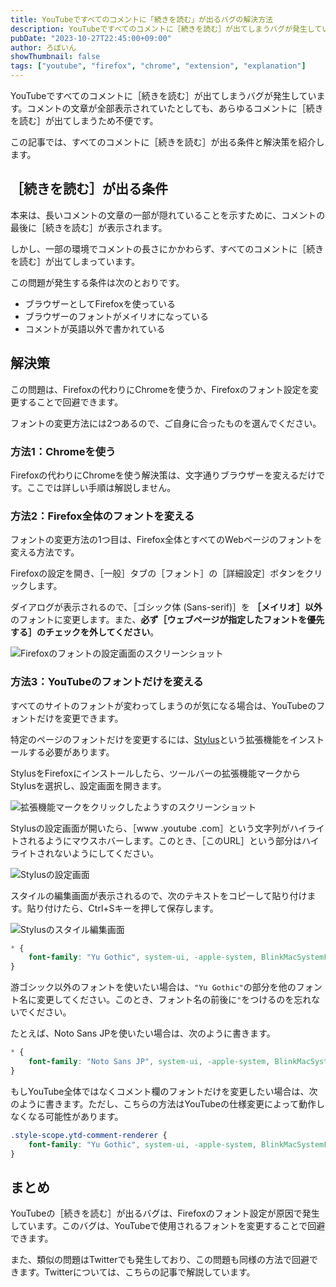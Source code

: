 ```yaml
---
title: YouTubeですべてのコメントに「続きを読む」が出るバグの解決方法
description: YouTubeですべてのコメントに［続きを読む］が出てしまうバグが発生しています。コメントの文章が全部表示されていたとしても、あらゆるコメントに［続きを読む］が出てしまうため不便です。この記事では、すべてのコメントに［続きを読む］が出る条件と解決策を紹介します。
pubDate: "2023-10-27T22:45:00+09:00"
author: ろぼいん
showThumbnail: false
tags: ["youtube", "firefox", "chrome", "extension", "explanation"]
---
```



YouTubeですべてのコメントに［続きを読む］が出てしまうバグが発生しています。コメントの文章が全部表示されていたとしても、あらゆるコメントに［続きを読む］が出てしまうため不便です。

この記事では、すべてのコメントに［続きを読む］が出る条件と解決策を紹介します。

## ［続きを読む］が出る条件

本来は、長いコメントの文章の一部が隠れていることを示すために、コメントの最後に［続きを読む］が表示されます。

しかし、一部の環境でコメントの長さにかかわらず、すべてのコメントに［続きを読む］が出てしまっています。

この問題が発生する条件は次のとおりです。

- ブラウザーとしてFirefoxを使っている
- ブラウザーのフォントがメイリオになっている
- コメントが英語以外で書かれている

## 解決策

この問題は、Firefoxの代わりにChromeを使うか、Firefoxのフォント設定を変更することで回避できます。

フォントの変更方法には2つあるので、ご自身に合ったものを選んでください。

### 方法1：Chromeを使う

Firefoxの代わりにChromeを使う解決策は、文字通りブラウザーを変えるだけです。ここでは詳しい手順は解説しません。

### 方法2：Firefox全体のフォントを変える

フォントの変更方法の1つ目は、Firefox全体とすべてのWebページのフォントを変える方法です。

Firefoxの設定を開き、［一般］タブの［フォント］の［詳細設定］ボタンをクリックします。

ダイアログが表示されるので、［ゴシック体 (Sans-serif)］を **［メイリオ］以外** のフォントに変更します。また、**必ず［ウェブページが指定したフォントを優先する］のチェックを外してください**。

![Firefoxのフォントの設定画面のスクリーンショット](./image.png)

### 方法3：YouTubeのフォントだけを変える

すべてのサイトのフォントが変わってしまうのが気になる場合は、YouTubeのフォントだけを変更できます。

特定のページのフォントだけを変更するには、[Stylus](https://addons.mozilla.org/firefox/addon/styl-us/)という拡張機能をインストールする必要があります。

StylusをFirefoxにインストールしたら、ツールバーの拡張機能マークからStylusを選択し、設定画面を開きます。

![拡張機能マークをクリックしたようすのスクリーンショット](./image-1.png)

Stylusの設定画面が開いたら、［www .youtube .com］という文字列がハイライトされるようにマウスホバーします。このとき、［このURL］という部分はハイライトされないようにしてください。

![Stylusの設定画面](./image-2.png)

スタイルの編集画面が表示されるので、次のテキストをコピーして貼り付けます。貼り付けたら、Ctrl+Sキーを押して保存します。

![Stylusのスタイル編集画面](./image-3.png)

```css
* {
    font-family: "Yu Gothic", system-ui, -apple-system, BlinkMacSystemFont, sans-serif !important;
}
```

游ゴシック以外のフォントを使いたい場合は、``"Yu Gothic"``の部分を他のフォント名に変更してください。このとき、フォント名の前後に``"``をつけるのを忘れないでください。

たとえば、Noto Sans JPを使いたい場合は、次のように書きます。

```css
* {
    font-family: "Noto Sans JP", system-ui, -apple-system, BlinkMacSystemFont, sans-serif !important;
}
```

もしYouTube全体ではなくコメント欄のフォントだけを変更したい場合は、次のように書きます。ただし、こちらの方法はYouTubeの仕様変更によって動作しなくなる可能性があります。

```css
.style-scope.ytd-comment-renderer {
    font-family: "Yu Gothic", system-ui, -apple-system, BlinkMacSystemFont, sans-serif !important;
}
```

## まとめ

YouTubeの［続きを読む］が出るバグは、Firefoxのフォント設定が原因で発生しています。このバグは、YouTubeで使用されるフォントを変更することで回避できます。

また、類似の問題はTwitterでも発生しており、この問題も同様の方法で回避できます。Twitterについては、こちらの記事で解説しています。

<ArticleCard link="/article/2023/10/24/fix-twitter-read-more-button/"/>
